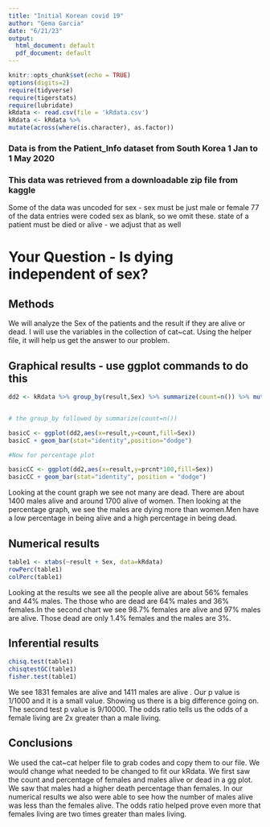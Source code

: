 ```yaml
---
title: "Initial Korean covid 19"
author: "Gema Garcia"
date: "6/21/23"
output:
  html_document: default
  pdf_document: default
---
```


```r
knitr::opts_chunk$set(echo = TRUE)
options(digits=2)
require(tidyverse)
require(tigerstats)
require(lubridate)
kRdata <- read.csv(file = 'kRdata.csv')
kRdata <- kRdata %>%
mutate(across(where(is.character), as.factor))

```
### Data is from the Patient_Info dataset from South Korea 1 Jan to 1 May 2020
### This data was retrieved from a downloadable zip file from kaggle

Some of the data was uncoded for sex - sex must be just male or female
77 of the data entries were coded sex  as blank, so we omit these.
state of a patient must be died or alive - we adjust that as well   
  
# Your Question - Is dying independent of sex?


## Methods


We will analyze the Sex of the patients and the result if they are alive or dead. I will use the variables in the collection of cat~cat. Using the helper file, it will help us get the answer to our problem.



## Graphical results - use ggplot commands to do this  



```r
dd2 <- kRdata %>% group_by(result,Sex) %>% summarize(count=n()) %>% mutate(prcnt=count/sum(count))


# the group_by followed by summarize(count=n())

basicC <- ggplot(dd2,aes(x=result,y=count,fill=Sex))
basicC + geom_bar(stat="identity",position="dodge")

#Now for percentage plot

basicCC <- ggplot(dd2,aes(x=result,y=prcnt*100,fill=Sex)) 
basicCC + geom_bar(stat="identity", position = "dodge")
```
  

Looking at the count graph we see not many are dead. There are about 1400 males alive and around 1700 alive of women. Then looking at the percentage graph, we see the males are dying more than women.Men have a low percentage in being alive and a high percentage in being dead. 

  

## Numerical results


```r
table1 <- xtabs(~result + Sex, data=kRdata)
rowPerc(table1)
colPerc(table1)
```


Looking at the results we see all the people alive are about 56% females and 44% males. The those who are dead are 64% males and 36% females.In the second chart we see 98.7% females are alive and 97% males are alive. Those dead are only 1.4% females and the males are 3%. 



## Inferential results 


```r
chisq.test(table1)
chisqtestGC(table1)
fisher.test(table1)
```


We see 1831 females are alive and 1411 males are alive . Our p value is 1/1000 and it is a small value. Showing us there is a big difference going on. The second test p value is 9/10000. The odds ratio tells us the odds of a female living are 2x greater than a male living. 




## Conclusions


We used the cat~cat helper file to grab codes and copy them to our file. We would change what needed to be changed to fit our kRdata. We first saw the count and percentage of females and males alive or dead in a gg plot. We saw that males had a higher death percentage than females. In our numerical results we also were able to see how the number of males alive was less than the females alive. The odds ratio helped prove even more that females living are two times greater than males living.  


